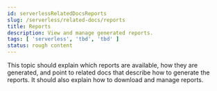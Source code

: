 ```yaml
---
id: serverlessRelatedDocsReports
slug: /serverless/related-docs/reports
title: Reports
description: View and manage generated reports.
tags: [ 'serverless', 'tbd', 'tbd' ]
status: rough content
---
```


This topic should explain which reports are available, how they are generated, and point to related docs that describe how
to generate the reports. It should also explain how to download and manage reports.